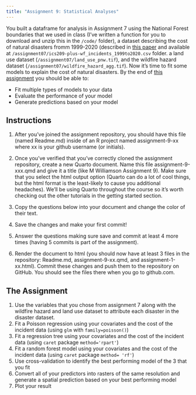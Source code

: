 ```yaml
---
title: "Assignment 9: Statistical Analyses"
---
```


You built a dataframe for analysis in Assignment 7 using the National Forest boundaries that we used in class (I've written a function for you to download and unzip this in the `/code/` folder), a dataset describing the cost of natural disasters fromm 1999-2020 (described in [this paper](https://www.nature.com/articles/s41597-023-01955-0) and available at `/assignment07/ics209-plus-wf_incidents_1999to2020.csv` folder. a land use dataset (`/assignment07/land_use_pnw.tif`), and the wildfire hazard dataset (`/assignment07/wildfire_hazard_agg.tif`). Now it's time to fit some models to explain the cost of natural disasters. By the end of [this assignment](https://classroom.github.com/a/rUfQGRsI) you should be able to:

* Fit multiple types of models to your data
* Evaluate the performance of your model 
* Generate predictions based on your model

## Instructions

1. After you've joined the assignment repository, you should have this file (named Readme.md) inside of an R project named assignment-9-xx where xx is your github username (or initials).

2. Once you've verified that you've correctly cloned the assignment repository, create a new Quarto document. Name this file assignment-9-xxx.qmd and give it a title (like M Williamson Assignment 9). Make sure that you select the html output option (Quarto can do a lot of cool things, but the html format is the least-likely to cause you additional headaches). We'll be using Quarto throughout the course so it's worth checking out the other tutorials in the getting started section.

3. Copy the questions below into your document and change the color of their text.

4. Save the changes and make your first commit!

5. Answer the questions making sure save and commit at least 4 more times (having 5 commits is part of the assignment).

6. Render the document to html (you should now have at least 3 files in the repository: Readme.md, assignment-9-xx.qmd, and assignment-1-xx.html). Commit these changes and push them to the repository on GitHub. You should see the files there when you go to github.com.

## The Assignment

1. Use the variables that you chose from assignment 7 along with the wildfire hazard and land use dataset to attribute each disaster in the disaster dataset.
2. Fit a Poisson regression using your covariates and the cost of the incident data (using `glm` with `family=poisson()`)
3. Fit a regression tree using your covariates and the cost of the incident data (using `caret` package `method='rpart'`)
4. Fit a random forest model using your covariates and the cost of the incident data (using `caret` package `method= 'rf'`)
5. Use cross-validation to identify the best performing model of the 3 that you fit
6. Convert all of your predictors into rasters of the same resolution and generate a spatial prediction based on your best performing model
7. Plot your result